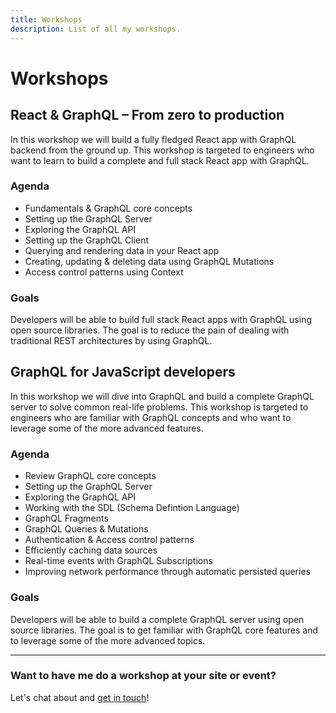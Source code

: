 ```yaml
---
title: Workshops
description: List of all my workshops.
---
```


# Workshops

## React & GraphQL – From zero to production

In this workshop we will build a fully fledged React app with GraphQL backend from the ground up. This workshop is targeted to engineers who want to learn to build a complete and full stack React app with GraphQL.

### Agenda

- Fundamentals & GraphQL core concepts
- Setting up the GraphQL Server
- Exploring the GraphQL API
- Setting up the GraphQL Client
- Querying and rendering data in your React app
- Creating, updating & deleting data using GraphQL Mutations
- Access control patterns using Context

### Goals

Developers will be able to build full stack React apps with GraphQL using open source libraries. The goal is to reduce the pain of dealing with traditional REST architectures by using GraphQL.

## GraphQL for JavaScript developers

In this workshop we will dive into GraphQL and build a complete GraphQL server to solve common real-life problems. This workshop is targeted to engineers who are familiar with GraphQL concepts and who want to leverage some of the more advanced features.

### Agenda

- Review GraphQL core concepts
- Setting up the GraphQL Server
- Exploring the GraphQL API
- Working with the SDL (Schema Defintion Language)
- GraphQL Fragments
- GraphQL Queries & Mutations
- Authentication & Access control patterns
- Efficiently caching data sources
- Real-time events with GraphQL Subscriptions
- Improving network performance through automatic persisted queries

### Goals

Developers will be able to build a complete GraphQL server using open source libraries. The goal is to get familiar with GraphQL core features and to leverage some of the more advanced topics.

---

### Want to have me do a workshop at your site or event?

Let's chat about and [get in touch](mailto:glenn@glennreyes.com)!
